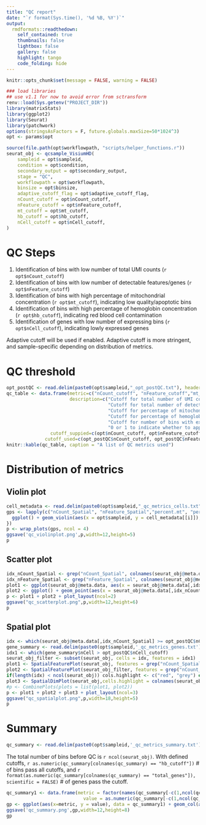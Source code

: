 ```yaml
---
title: "QC report"
date: "`r format(Sys.time(), '%d %B, %Y')`"
output:
  rmdformats::readthedown:
    self_contained: true
    thumbnails: false
    lightbox: false
    gallery: false
    highlight: tango
    code_folding: hide
---
```



```r
knitr::opts_chunk$set(message = FALSE, warning = FALSE)
```

```r
### load libraries
## use v1.1 for now to avoid error from sctransform
renv::load(Sys.getenv("PROJECT_DIR"))
library(matrixStats)
library(ggplot2)
library(Seurat)
library(patchwork)
options(stringsAsFactors = F, future.globals.maxSize=50*1024^3)
opt <- params$opt
```

```r
source(file.path(opt$workflowpath, "scripts/helper_functions.r"))
seurat_obj <- qcsample_VisiumHD(
    sampleid = opt$sampleid,
    condition = opt$condition,
    secondary_output = opt$secondary_output,
    stage = "QC",
    workflowpath = opt$workflowpath,
    binsize = opt$binsize,
    adaptive_cutoff_flag = opt$adaptive_cutoff_flag,
    nCount_cutoff = opt$nCount_cutoff,
    nFeature_cutoff = opt$nFeature_cutoff,
    mt_cutoff = opt$mt_cutoff,
    hb_cutoff = opt$hb_cutoff,
    nCell_cutoff = opt$nCell_cutoff,
)
```

# QC Steps

1. Identification of bins with low number of total UMI counts (`r opt$nCount_cutoff`)
2. Identification of bins with low number of detectable features/genes (`r opt$nFeature_cutoff`)
3. Identification of bins with high percentage of mitochondrial concentration (`r opt$mt_cutoff`), indicating low quality/apoptotic bins
4. Identification of bins with high percentage of hemoglobin concentration (`r opt$hb_cutoff`), indicating red blood cell contamination
5. Identification of genes with low number of expressing bins (`r opt$nCell_cutoff`), indicating lowly expressed genes

Adaptive cutoff will be used if enabled. Adaptive cutoff is more stringent, and sample-specific depending on distribution of metrics.

# QC threshold

```r
opt_postQC <- read.delim(paste0(opt$sampleid,"_opt_postQC.txt"), header = TRUE)
qc_table <- data.frame(metric=c("nCount_cutoff", "nFeature_cutoff","mt_cutoff", "hb_cutoff", "nCell_cutoff","adaptive_cutoff_flag"),
                       description=c("Cutoff for total number of UMI counts",
                                     "Cutoff for total number of detectable genes/features",
                                     "Cutoff for percentage of mitochondria concentration",
                                     "Cutoff for percentage of hemoglobin concentration",
                                     "Cutoff for number of bins with expression for feature/gene",
                                     "0 or 1 to indicate whether to apply adaptive cutoff idenfication based on IQR"),
                cutoff_suppied=c(opt$nCount_cutoff, opt$nFeature_cutoff, opt$mt_cutoff, opt$hb_cutoff, opt$nCell_cutoff, opt$adaptive_cutoff_flag),
              cutoff_used=c(opt_postQC$nCount_cutoff, opt_postQC$nFeature_cutoff, opt_postQC$mt_cutoff, opt_postQC$hb_cutoff, opt_postQC$nCell_cutoff, opt_postQC$adaptive_cutoff_flag))
knitr::kable(qc_table, caption = "A list of QC metrics used")
```

# Distribution of metrics {.tabset}

## Violin plot

```r
cell_metadata <- read.delim(paste0(opt$sampleid,"_qc_metrics_cells.txt"), header = TRUE)
gps <- lapply(c("nCount_Spatial", "nFeature_Spatial","percent.mt", "percent.hb"), function(i) {
  ggplot() + geom_violin(aes(x = opt$sampleid, y = cell_metadata[[i]]), fill = "#F8766D") + geom_jitter(aes(x = opt$sampleid, y = cell_metadata[[i]]), size=1, height = 0) + labs(x = "", y = "", title = i) + theme_classic() + theme(plot.title = element_text(face = "bold", hjust = 0.5, size = 12), axis.text.x = element_text(size = 10)) 
})
p <- wrap_plots(gps, ncol = 4)
ggsave('qc_violinplot.png',p,width=12,height=5)
p
```

## Scatter plot

```r
idx_nCount_Spatial <- grep("nCount_Spatial", colnames(seurat_obj@meta.data))
idx_nFeature_Spatial <- grep("nFeature_Spatial", colnames(seurat_obj@meta.data))
plot1 <- ggplot(seurat_obj@meta.data, aes(x = seurat_obj@meta.data[,idx_nCount_Spatial], y = percent.mt)) + geom_point() + theme_classic() + labs(x = "nCount_Spatial")
plot2 <- ggplot() + geom_point(aes(x = seurat_obj@meta.data[,idx_nCount_Spatial], y = seurat_obj@meta.data[,idx_nFeature_Spatial]), data = seurat_obj@meta.data) + theme_classic() + labs(x = "nCount_Spatial", y = "nFeature_Spatial")
p <- plot1 + plot2 + plot_layout(ncol=2)
ggsave("qc_scatterplot.png",p,width=12,height=6)
p
```

## Spatial plot

```r
idx <- which(seurat_obj@meta.data[,idx_nCount_Spatial] >= opt_postQC$nCount_cutoff & seurat_obj@meta.data[,idx_nFeature_Spatial] >= opt_postQC$nFeature_cutoff & seurat_obj$percent.mt <= opt_postQC$mt_cutoff & seurat_obj$percent.hb <= opt_postQC$hb_cutoff)
gene_summary <- read.delim(paste0(opt$sampleid,'_qc_metrics_genes.txt'),header = TRUE)
idx1 <- which(gene_summary$nCell > opt_postQC$nCell_cutoff)
seurat_obj_filter <- subset(seurat_obj, cells = idx, features = idx1)
plot1 <- SpatialFeaturePlot(seurat_obj, features = grep("nCount_Spatial", colnames(seurat_obj@meta.data),value =TRUE) ,pt.size.factor = 2) + ggtitle('before filter') + theme(legend.position = "right",plot.title = element_text(hjust = 0.5))
plot2 <- SpatialFeaturePlot(seurat_obj_filter, features = grep("nCount_Spatial", colnames(seurat_obj@meta.data),value =TRUE) ,pt.size.factor = 2) + ggtitle(paste0('after filter',' bins removed (',ncol(seurat_obj)-length(idx),')',' genes removed (',nrow(seurat_obj)-length(idx1),')')) + theme(legend.position = "right",plot.title = element_text(hjust = 0.5))
if(length(idx) < ncol(seurat_obj)) cols.highlight <- c("red", "grey") else cols.highlight <- "grey"
plot3 <- SpatialDimPlot(seurat_obj,cells.highlight = colnames(seurat_obj)[-idx],pt.size.factor = 2, cols.highlight = cols.highlight) + ggtitle('bins removed') + theme(legend.position = "none",plot.title = element_text(hjust = 0.5))
#p <- CombinePlots(plots = list(plot1, plot2))
p <- plot1 + plot2 + plot3 + plot_layout(ncol=3)
ggsave("qc_spatialplot.png",p,width=18,height=5)
p
```

# {-}

# Summary

```r
qc_summary <- read.delim(paste0(opt$sampleid,'_qc_metrics_summary.txt'),header = TRUE)
```

The total number of bins before QC is `r ncol(seurat_obj)`. With defined cutoffs, `r as.numeric(qc_summary[colnames(qc_summary) == "hb_cutoff"])` # of bins pass all cutoffs, and `r format(as.numeric(qc_summary[colnames(qc_summary) == "total_genes"]), scientific = FALSE)` # of genes pass the cutoff. 

```r
qc_summary1 <- data.frame(metric = factor(names(qc_summary[-c(1,ncol(qc_summary))]), levels = names(qc_summary)[(length(qc_summary)-1):2]),
                            value = as.numeric(qc_summary[-c(1,ncol(qc_summary))]))
gp <- ggplot(aes(x=metric, y = value), data = qc_summary1) + geom_col(aes(fill=metric)) + theme_classic() + geom_text(aes(label = value)) + coord_flip() + labs(x = "", y = "# of bins passing QC") + guides(fill="none") + theme(axis.text = element_text(size = 10), axis.title = element_text(size = 12, face = "bold"))
ggsave('qc_summary.png',gp,width=12,height=8)
gp
```